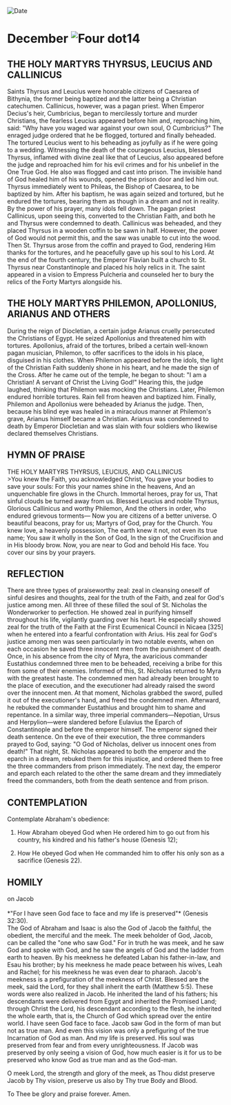 
<RunningHead />
<Image src="/title-imprint.png" height={68} width={50} alt="Date" className="title-imprint"/>

# <div id="date">December <Image className="four-dot" src="/four-dot.png" height={15} width={15} alt="Four dot" />14</div>

## THE HOLY MARTYRS THYRSUS, LEUCIUS AND CALLINICUS

Saints Thyrsus and Leucius were honorable citizens of Caesarea of Bithynia, the former being baptized and the latter being a Christian catechumen. Callinicus, however, was a pagan priest. When Emperor Decius's heir, Cumbricius, began to mercilessly torture and murder Christians, the fearless Leucius appeared before him and, reproaching him, said: "Why have you waged war against your own soul, O Cumbricius?" The enraged judge ordered that he be flogged, tortured and finally beheaded. The tortured Leucius went to his beheading as joyfully as if he were going to a wedding. Witnessing the death of the courageous Leucius, blessed Thyrsus, inflamed with divine zeal like that of Leucius, also appeared before the judge and reproached him for his evil crimes and for his unbelief in the One True God. He also was flogged and cast into prison. The invisible hand of God healed him of his wounds, opened the prison door and led him out. Thyrsus immediately went to Phileas, the Bishop of Caesarea, to be baptized by him. After his baptism, he was again seized and tortured, but he endured the tortures, bearing them as though in a dream and not in reality. By the power of his prayer, many idols fell down. The pagan priest Callinicus, upon seeing this, converted to the Christian Faith, and both he and Thyrsus were condemned to death. Callinicus was beheaded, and they placed Thyrsus in a wooden coffin to be sawn in half. However, the power of God would not permit this, and the saw was unable to cut into the wood. Then St. Thyrsus arose from the coffin and prayed to God, rendering Him thanks for the tortures, and he peacefully gave up his soul to his Lord. At the end of the fourth century, the Emperor Flavian built a church to St. Thyrsus near Constantinople and placed his holy relics in it. The saint appeared in a vision to Empress Pulcheria and counseled her to bury the relics of the Forty Martyrs alongside his.

## THE HOLY MARTYRS PHILEMON, APOLLONIUS, ARIANUS AND OTHERS

During the reign of Diocletian, a certain judge Arianus cruelly persecuted the Christians of Egypt. He seized Apollonius and threatened him with tortures. Apollonius, afraid of the tortures, bribed a certain well-known pagan musician, Philemon, to offer sacrifices to the idols in his place, disguised in his clothes. When Philemon appeared before the idols, the light of the Christian Faith suddenly shone in his heart, and he made the sign of the Cross. After he came out of the temple, he began to shout: "I am a Christian! A servant of Christ the Living God!" Hearing this, the judge laughed, thinking that Philemon was mocking the Christians. Later, Philemon endured horrible tortures. Rain fell from heaven and baptized him. Finally, Philemon and Apollonius were beheaded by Arianus the judge. Then, because his blind eye was healed in a miraculous manner at Philemon's grave, Arianus himself became a Christian. Arianus was condemned to death by Emperor Diocletian and was slain with four soldiers who likewise declared themselves Christians.
 

## HYMN OF PRAISE
<div style={{textAlign:'center', color:'crimson', fontWeight:'bold'}}>
THE HOLY MARTYRS THYRSUS, LEUCIUS, AND CALLINICUS
</div>
>You knew the Faith, you acknowledged Christ,  
You gave your bodies to save your souls:  
For this your names shine in the heavens,  
And an unquenchable fire glows in the Church.  
Immortal heroes, pray for us,  
That sinful clouds be turned away from us.  
Blessed Leucius and noble Thyrsus,  
Glorious Callinicus and worthy Philemon,  
And the others in order, who endured grievous torments—  
Now you are citizens of a better universe.  
O beautiful beacons, pray for us;  
Martyrs of God, pray for the Church.  
You knew love, a heavenly possession,  
The earth knew it not, not even its true name;  
You saw it wholly in the Son of God,  
In the sign of the Crucifixion and in His bloody brow.  
Now, you are near to God and behold His face.  
You cover our sins by your prayers.  


## REFLECTION

There are three types of praiseworthy zeal: zeal in cleansing oneself of sinful desires and thoughts, zeal for the truth of the Faith, and zeal for God's justice among men. All three of these filled the soul of St. Nicholas the Wonderworker to perfection. He showed zeal in purifying himself throughout his life, vigilantly guarding over his heart. He especially showed zeal for the truth of the Faith at the First Ecumenical Council in Nicaea [325] when he entered into a fearful confrontation with Arius. His zeal for God's justice among men was seen particularly in two notable events, when on each occasion he saved three innocent men from the punishment of death. Once, in his absence from the city of Myra, the avaricious commander Eustathius condemned three men to be beheaded, receiving a bribe for this from some of their enemies. Informed of this, St. Nicholas returned to Myra with the greatest haste. The condemned men had already been brought to the place of execution, and the executioner had already raised the sword over the innocent men. At that moment, Nicholas grabbed the sword, pulled it out of the executioner's hand, and freed the condemned men. Afterward, he rebuked the commander Eustathius and brought him to shame and repentance. In a similar way, three imperial commanders—Nepotian, Ursus and Herpylion—were slandered before Eulavius the Eparch of Constantinople and before the emperor himself. The emperor signed their death sentence. On the eve of their execution, the three commanders prayed to God, saying: "O God of Nicholas, deliver us innocent ones from death!" That night, St. Nicholas appeared to both the emperor and the eparch in a dream, rebuked them for this injustice, and ordered them to free the three commanders from prison immediately. The next day, the emperor and eparch each related to the other the same dream and they immediately freed the commanders, both from the death sentence and from prison.


## CONTEMPLATION

Contemplate Abraham's obedience:

1. How Abraham obeyed God when He ordered him to go out from his country, his kindred and his father's house (Genesis 12);

2. How He obeyed God when He commanded him to offer his only son as a sacrifice (Genesis 22).


## HOMILY
<div style={{textAlign:'center', color:'crimson', fontWeight:'bold'}}>
on Jacob
</div>
<br />
<div style={{textAlign:'right'}}>
*"For I have seen God face to face and my life is preserved"* (Genesis 32:30).
</div>
The God of Abraham and Isaac is also the God of Jacob the faithful, the obedient, the merciful and the meek. The meek beholder of God, Jacob, can be called the "one who saw God." For in truth he was meek, and he saw God and spoke with God, and he saw the angels of God and the ladder from earth to heaven. By his meekness he defeated Laban his father-in-law, and Esau his brother; by his meekness he made peace between his wives, Leah and Rachel; for his meekness he was even dear to pharaoh. Jacob's meekness is a prefiguration of the meekness of Christ. Blessed are the meek, said the Lord, for they shall inherit the earth (Matthew 5:5). These words were also realized in Jacob. He inherited the land of his fathers; his descendants were delivered from Egypt and inherited the Promised Land; through Christ the Lord, his descendant according to the flesh, he inherited the whole earth, that is, the Church of God which spread over the entire world. I have seen God face to face. Jacob saw God in the form of man but not as true man. And even this vision was only a prefiguring of the true Incarnation of God as man. And my life is preserved. His soul was preserved from fear and from every unrighteousness. If Jacob was preserved by only seeing a vision of God, how much easier is it for us to be preserved who know God as true man and as the God-man.

O meek Lord, the strength and glory of the meek, as Thou didst preserve Jacob by Thy vision, preserve us also by Thy true Body and Blood.

To Thee be glory and praise forever. Amen.